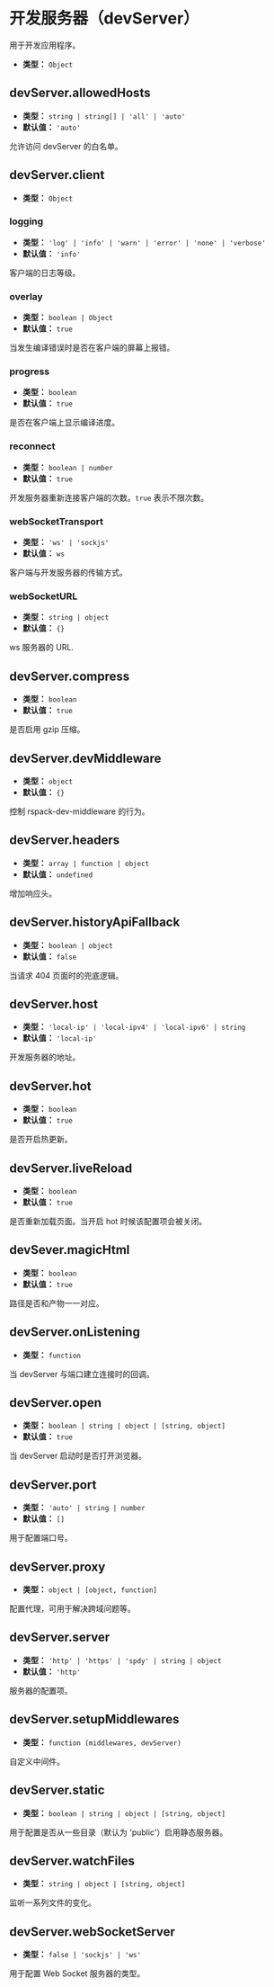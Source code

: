 
<WebpackLicense from="https://webpack.js.org/configuration/dev-server/" />

# 开发服务器（devServer）

用于开发应用程序。

- **类型：** `Object`

## devServer.allowedHosts

- **类型：** `string | string[] | 'all' | 'auto'`
- **默认值：** `'auto'`

允许访问 devServer 的白名单。

## devServer.client

- **类型：** `Object`

### logging

- **类型：** `'log' | 'info' | 'warn' | 'error' | 'none' | 'verbose'`
- **默认值：** `'info'`

客户端的日志等级。

### overlay

- **类型：** `boolean | Object`
- **默认值：** `true`

当发生编译错误时是否在客户端的屏幕上报错。

### progress

- **类型：** `boolean`
- **默认值：** `true`

是否在客户端上显示编译进度。

### reconnect

- **类型：** `boolean | number`
- **默认值：** `true`

开发服务器重新连接客户端的次数。`true` 表示不限次数。

### webSocketTransport

- **类型：** `'ws' | 'sockjs'`
- **默认值：** `ws`

客户端与开发服务器的传输方式。

### webSocketURL

- **类型：** `string | object`
- **默认值：** `{}`

ws 服务器的 URL.

## devServer.compress

- **类型：** `boolean`
- **默认值：** `true`

是否启用 gzip 压缩。

## devServer.devMiddleware

- **类型：** `object`
- **默认值：** `{}`

控制 rspack-dev-middleware 的行为。

## devServer.headers

- **类型：** `array | function | object`
- **默认值：** `undefined`

增加响应头。

## devServer.historyApiFallback

- **类型：** `boolean | object`
- **默认值：** `false`

当请求 404 页面时的兜底逻辑。

## devServer.host

- **类型：** `'local-ip' | 'local-ipv4' | 'local-ipv6' | string`
- **默认值：** `'local-ip'`

开发服务器的地址。

## devServer.hot

- **类型：** `boolean`
- **默认值：** `true`

是否开启热更新。

## devServer.liveReload

- **类型：** `boolean`
- **默认值：** `true`

是否重新加载页面。当开启 hot 时候该配置项会被关闭。

## devSever.magicHtml

- **类型：** `boolean`
- **默认值：** `true`

路径是否和产物一一对应。

## devServer.onListening

- **类型：** `function`

当 devServer 与端口建立连接时的回调。

## devServer.open

- **类型：** `boolean | string | object | [string, object]`
- **默认值：** `true`

当 devServer 启动时是否打开浏览器。

## devServer.port

- **类型：** `'auto' | string | number`
- **默认值：** `[]`

用于配置端口号。

## devServer.proxy

- **类型：** `object | [object, function]`

配置代理，可用于解决跨域问题等。

## devServer.server

- **类型：** `'http' | 'https' | 'spdy' | string | object`
- **默认值：** `'http'`

服务器的配置项。

## devServer.setupMiddlewares

- **类型：** `function (middlewares, devServer)`

自定义中间件。

## devServer.static

- **类型：** `boolean | string | object | [string, object]`

用于配置是否从一些目录（默认为 'public'）启用静态服务器。

## devServer.watchFiles

- **类型：** `string | object | [string, object]`

监听一系列文件的变化。

## devServer.webSocketServer

- **类型：** `false | 'sockjs' | 'ws'`

用于配置 Web Socket 服务器的类型。

